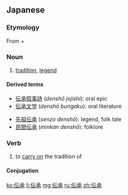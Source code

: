 {{also|傳承|传承}}
==Japanese==
{{ja-kanjitab|でん|しょう|yomi=o}}

===Etymology===
From {{m|ja|伝|sc=Jpan|tr=den||transmit}} + {{m|ja|承|sc=Jpan|tr=shō||succeed to}}

===Noun===
{{ja-noun|でんしょう|kyu=傳承}}

# [[tradition]], [[legend]]

====Derived terms====
{{der-top}}
* [[伝承叙事詩]] (''denshō jojishi''): oral epic
* [[伝承文学]] (''denshō bungaku''): oral literature
{{der-mid}}
* [[先祖伝承]] (''senzo denshō''): legend, folk tale
* [[民間伝承]] (''minkan denshō''): folklore
{{der-bottom}}

===Verb===
{{ja-verb-suru|でんしょう|kyu=傳承}}

# to [[carry on]] the tradition of

====Conjugation====
{{ja-suru|でんしょう}}

[[ko:伝承]]
[[li:伝承]]
[[mg:伝承]]
[[ru:伝承]]
[[zh:伝承]]